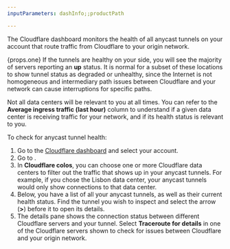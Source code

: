 ```yaml
---
inputParameters: dashInfo;;productPath

---
```



The Cloudflare dashboard monitors the health of all <GlossaryTooltip term="anycast">anycast</GlossaryTooltip> tunnels on your account that route traffic from Cloudflare to your origin network.

{props.one} If the tunnels are healthy on your side, you will see the majority of servers reporting an **up** status. It is normal for a subset of these locations to show tunnel status as degraded or unhealthy, since the Internet is not homogeneous and intermediary path issues between Cloudflare and your network can cause interruptions for specific paths.

Not all data centers will be relevant to you at all times. You can refer to the **Average ingress traffic (last hour)** column to understand if a given data center is receiving traffic for your network, and if its health status is relevant to you.

To check for anycast tunnel health:

1. Go to the [Cloudflare dashboard](https://dash.cloudflare.com/login) and select your account.
2. Go to <Markdown text={props.two} />.
3. In **Cloudflare colos**, you can choose one or more Cloudflare data centers to filter out the traffic that shows up in your anycast tunnels. For example, if you chose the Lisbon data center, your anycast tunnels would only show connections to that data center.
4. Below, you have a list of all your anycast tunnels, as well as their current health status. Find the tunnel you wish to inspect and select the arrow (**>**) before it to open its details.
5. The details pane shows the connection status between different Cloudflare servers and your tunnel. Select **Traceroute for details** in one of the Cloudflare servers shown to check for issues between Cloudflare and your origin network.
